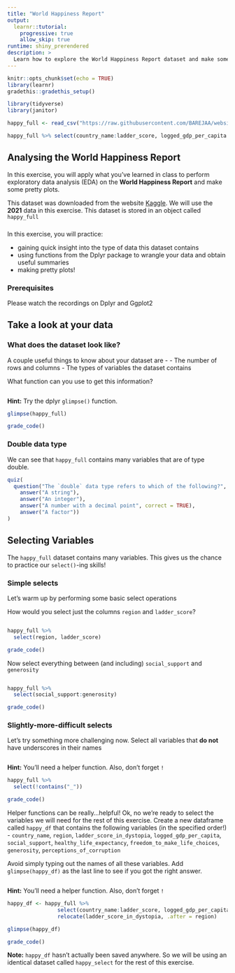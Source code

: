```yaml
---
title: "World Happiness Report"
output: 
  learnr::tutorial:
    progressive: true
    allow_skip: true
runtime: shiny_prerendered
description: >
  Learn how to explore the World Happiness Report dataset and make some pretty plots!
---
```


```r
knitr::opts_chunk$set(echo = TRUE)
library(learnr)
gradethis::gradethis_setup()

library(tidyverse)
library(janitor)

happy_full <- read_csv("https://raw.githubusercontent.com/BAREJAA/website_for_john/master/datasets/world-happiness-report-2021.csv") %>% clean_names() %>% rename(region = regional_indicator)

happy_full %>% select(country_name:ladder_score, logged_gdp_per_capita:ladder_score_in_dystopia) %>% relocate(ladder_score_in_dystopia, .after = region) -> happy_select
```

## Analysing the World Happiness Report

In this exercise, you will apply what you've learned in class to perform exploratory data analysis (EDA) on the **World Happiness Report** and make some pretty plots.  

This dataset was downloaded from the website [Kaggle](https://www.kaggle.com/ajaypalsinghlo/world-happiness-report-2021?select=world-happiness-report.csv). We will use the **2021** data in this exercise. This dataset is stored in an object called `happy_full` 

###  

In this exercise, you will practice:

* gaining quick insight into the type of data this dataset contains
* using functions from the Dplyr package to wrangle your data and obtain useful summaries
* making pretty plots!

### Prerequisites

Please watch the recordings on Dplyr and Ggplot2  

## Take a look at your data

### What does the dataset look like?

A couple useful things to know about your dataset are -
- The number of rows and columns
- The types of variables the dataset contains  

What function can you use to get this information?

```r

```

<div id="glimpse-hint">
**Hint:** Try the dplyr `glimpse()` function.
</div>

```r
glimpse(happy_full)
```

```r
grade_code()
```

### Double data type

We can see that `happy_full` contains many variables that are of type double. 

```r
quiz(
  question("The `double` data type refers to which of the following?",
    answer("A string"),
    answer("An integer"),
    answer("A number with a decimal point", correct = TRUE),
    answer("A factor"))
)
```

## Selecting Variables 

The `happy_full` dataset contains many variables. This gives us the chance to practice our `select()`-ing skills!

### Simple selects

Let's warm up by performing some basic select operations  

How would you select just the columns `region` and `ladder_score`?  

```r

```

```r
happy_full %>% 
  select(region, ladder_score)
```

```r
grade_code()
```

Now select everything between (and including) `social_support` and `generosity`

```r

```

```r
happy_full %>% 
  select(social_support:generosity)
```

```r
grade_code()
```

### Slightly-more-difficult selects  

Let's try something more challenging now. Select all variables that **do not** have underscores in their names

```r

```

<div id="no-underscore-hint">
**Hint:** You'll need a helper function. Also, don't forget `!`
</div>

```r
happy_full %>% 
  select(!contains("_"))
```

```r
grade_code()
```

Helper functions can be really...helpful! Ok, no we're ready to select the variables we will need for the rest of this exercise. Create a new dataframe called `happy_df` that contains the following variables (in the specified order!) - `country_name`, `region`, `ladder_score_in_dystopia`, `logged_gdp_per_capita`, `social_support`, `healthy_life_expectancy`, `freedom_to_make_life_choices`, `generosity`, `perceptions_of_corruption`  

Avoid simply typing out the names of all these variables. Add `glimpse(happy_df)` as the last line to see if you got the right answer.

```r

```

<div id="happy-select-hint">
**Hint:** You'll need a helper function. Also, don't forget `!`
</div>

```r
happy_df <- happy_full %>% 
                select(country_name:ladder_score, logged_gdp_per_capita:ladder_score_in_dystopia) %>%   
                relocate(ladder_score_in_dystopia, .after = region)

glimpse(happy_df)
```

```r
grade_code()
```

**Note:** `happy_df` hasn't actually been saved anywhere. So we will be using an identical dataset called `happy_select` for the rest of this exercise. 